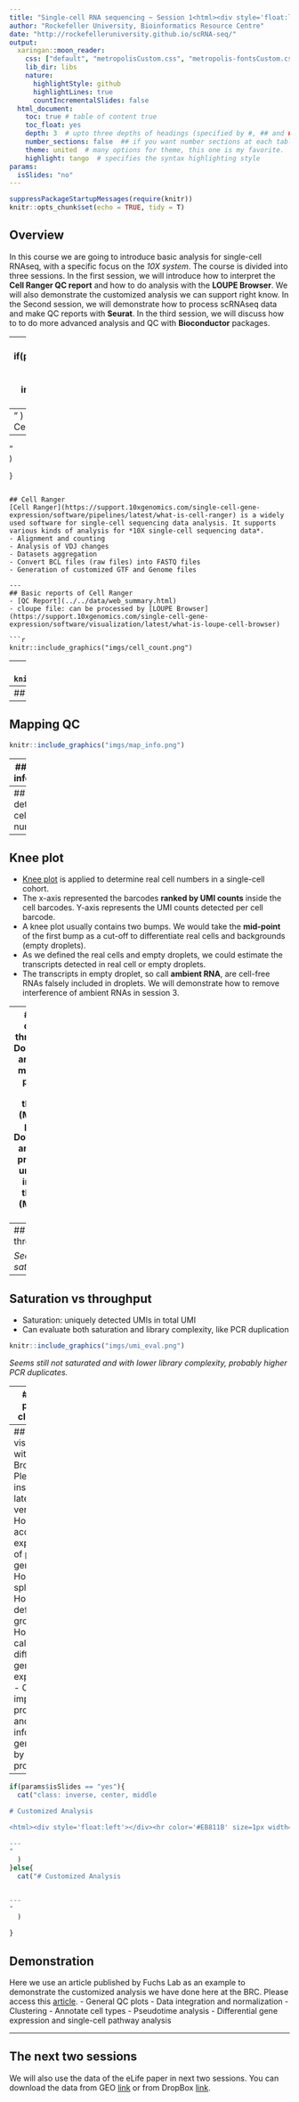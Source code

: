```yaml
---
title: "Single-cell RNA sequencing ~ Session 1<html><div style='float:left'></div><hr color='#EB811B' size=1px width=796px></html>"
author: "Rockefeller University, Bioinformatics Resource Centre"
date: "http://rockefelleruniversity.github.io/scRNA-seq/"
output: 
  xaringan::moon_reader:
    css: ["default", "metropolisCustom.css", "metropolis-fontsCustom.css"]
    lib_dir: libs
    nature:
      highlightStyle: github
      highlightLines: true
      countIncrementalSlides: false
  html_document:
    toc: true # table of content true
    toc_float: yes
    depth: 3  # upto three depths of headings (specified by #, ## and ###)
    number_sections: false  ## if you want number sections at each table header
    theme: united  # many options for theme, this one is my favorite.
    highlight: tango  # specifies the syntax highlighting style
params:
  isSlides: "no"
---
```


```r
suppressPackageStartupMessages(require(knitr))
knitr::opts_chunk$set(echo = TRUE, tidy = T)
```

## Overview
In this course we are going to introduce basic analysis for single-cell RNAseq, with a specific focus on the *10X system*. The course is divided into three sessions. In the first session, we will introduce how to interpret the **Cell  Ranger QC report** and how to do analysis with the **LOUPE Browser**. We will also demonstrate the customized analysis we can support right know. In the Second session, we will demonstrate how to process scRNAseq data and make QC reports with **Seurat**. In the third session, we will discuss how to to do more advanced analysis and QC with **Bioconductor** packages. 

---
```r
if(params$isSlides == "yes"){
  cat("class: inverse, center, middle

# Cell Ranger results

<html><div style='float:left'></div><hr color='#EB811B' size=1px width=720px></html> 

---
"    
  )
}else{
  cat("# Cell Ranger results


---
"    
  )
  
}

```

## Cell Ranger
[Cell Ranger](https://support.10xgenomics.com/single-cell-gene-expression/software/pipelines/latest/what-is-cell-ranger) is a widely used software for single-cell sequencing data analysis. It supports various kinds of analysis for *10X single-cell sequencing data*.
- Alignment and counting
- Analysis of VDJ changes
- Datasets aggregation
- Convert BCL files (raw files) into FASTQ files
- Generation of customized GTF and Genome files

---
## Basic reports of Cell Ranger
- [QC Report](../../data/web_summary.html)
- cloupe file: can be processed by [LOUPE Browser](https://support.10xgenomics.com/single-cell-gene-expression/software/visualization/latest/what-is-loupe-cell-browser)

```r
knitr::include_graphics("imgs/cell_count.png")
```

---
## Session information
```r
knitr::include_graphics("imgs/session_info.png")
```

---
## Sequencing QC
```r
knitr::include_graphics("imgs/seq_qc.png")
```

---
## Mapping QC
```r
knitr::include_graphics("imgs/map_info.png")
```

---
## General information
```r
knitr::include_graphics("imgs/cell_count.png")
```

- How many cells should we get?
- Is the throughput enough?

*It depends on the sample characteristics and library complexities*

---
## How to determin cell numbers?
```r
knitr::include_graphics("imgs/knee_plot.png")
```

---
## Knee plot
- [Knee plot](https://liorpachter.wordpress.com/tag/knee-plot/) is applied to determine real cell numbers in a single-cell cohort.
- The x-axis represented the barcodes **ranked by UMI counts** inside the cell barcodes. Y-axis represents the UMI counts detected per cell barcode.
- A knee plot usually contains two bumps. We would take the **mid-point** of the first bump as a cut-off to differentiate real cells and backgrounds (empty droplets).
- As we defined the real cells and empty droplets, we could estimate the transcripts detected in real cell or empty droplets. 
- The transcripts in empty droplet, so call **ambient RNA**, are cell-free RNAs falsely included in droplets. We will demonstrate how to remove interference of ambient RNAs  in session 3.

---
## How to determine throughput?
- Downsampling and evaluate median gene per cells in different throughput (Mean reads per cell)
- Downsampling and evaluate proportion of unique UMIs in different throughput (Mean reads per cell)

---
## genes vs throughput
```r
knitr::include_graphics("imgs/gene_eval.png")
```

*Seems not saturated yet*

---
## Saturation vs throughput
- Saturation: uniquely detected UMIs in total UMI
- Can evaluate both saturation and library complexity, like PCR duplication

```r
knitr::include_graphics("imgs/umi_eval.png")
```

*Seems still not saturated and with lower library complexity, probably higher PCR duplicates.*

---
## tSNE plot and clustering
```r
knitr::include_graphics("imgs/tsne.png")
```

*Seems the cells were grouped by UMI counts.*

---
## Data visualization with LOUPE Browser
- Please install the latest version
- How to access the expression of particular genes
- How to use split view
- How to define sub-groups
- How to calculate differential gene expression
- Could I import projections and more information generated by external programs?

---
```r
if(params$isSlides == "yes"){
  cat("class: inverse, center, middle

# Customized Analysis

<html><div style='float:left'></div><hr color='#EB811B' size=1px width=720px></html> 

---
"    
  )
}else{
  cat("# Customized Analysis


---
"    
  )
  
}

```

## Demonstration
Here we use an article published by Fuchs Lab as an example to demonstrate the customized analysis we have done here at the BRC. Please access this [article](https://elifesciences.org/articles/56980). 
- General QC plots
- Data integration and normalization
- Clustering
- Annotate cell types
- Pseudotime analysis
- Differential gene expression and single-cell pathway analysis

---
## The next two sessions
We will also use the data of the eLife paper in next two sessions. You can download the data from GEO [link](https://www.ncbi.nlm.nih.gov/geo/query/acc.cgi?acc=GSE147415) or from DropBox [link](https://www.dropbox.com/sh/ztu0pucvu21szxm/AABGUhTryKp1T1CsoEUFRPcwa?dl=0).
